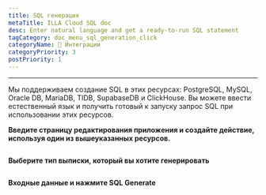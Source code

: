 ```yaml
---
title: SQL генерация
metaTitle: ILLA Cloud SQL doc
desc: Enter natural language and get a ready-to-run SQL statement
tagCategory: doc_menu_sql_generation_click
categoryName: 🔨 Интеграции
categoryPriority: 3
postPriority: 1
---
```


* * *

<Heading hidden>SQL Generation</Heading>

Мы поддерживаем создание SQL в этих ресурсах: PostgreSQL, MySQL, Oracle DB, MariaDB, TIDB, SupabaseDB и ClickHouse. Вы можете ввести естественный язык и получить готовый к запуску запрос SQL при использовании этих ресурсов. 

**Введите страницу редактирования приложения и создайте действие, используя один из вышеуказанных ресурсов.** 

<img src='https://cdn.illacloud.com/official-website/img/docs/assemble/sql_generate.png' alt="" />

**Выберите тип выписки, который вы хотите генерировать**

<img src='https://cdn.illacloud.com/official-website/img/docs/assemble/sql_generate(1).gif' alt="" />

**Входные данные и нажмите SQL Generate**

<img src='https://cdn.illacloud.com/official-website/img/docs/assemble/sql_generate(2).png' alt="" />
